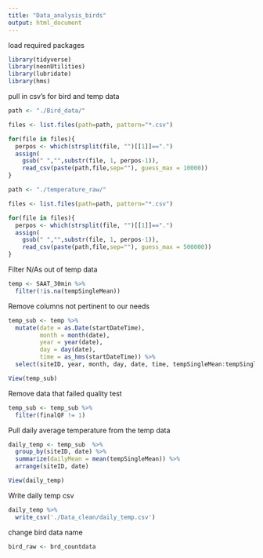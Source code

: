 ```yaml
---
title: "Data_analysis_birds"
output: html_document
---
```

load required packages
```r
library(tidyverse)
library(neonUtilities)
library(lubridate)
library(hms)
```

pull in csv's for bird and temp data
```r
path <- "./Bird_data/"

files <- list.files(path=path, pattern="*.csv")

for(file in files){
  perpos <- which(strsplit(file, "")[[1]]==".")
  assign(
    gsub(" ","",substr(file, 1, perpos-1)),
    read_csv(paste(path,file,sep=""), guess_max = 10000))
}

path <- "./temperature_raw/"

files <- list.files(path=path, pattern="*.csv")

for(file in files){
  perpos <- which(strsplit(file, "")[[1]]==".")
  assign(
    gsub(" ","",substr(file, 1, perpos-1)),
    read_csv(paste(path,file,sep=""), guess_max = 500000))
}
```
Filter N/As out of temp data
```r
temp <- SAAT_30min %>% 
  filter(!is.na(tempSingleMean))
```

Remove columns not pertinent to our needs
```r
temp_sub <- temp %>% 
  mutate(date = as.Date(startDateTime),
         month = month(date),
         year = year(date),
         day = day(date),
         time = as_hms(startDateTime)) %>% 
  select(siteID, year, month, day, date, time, tempSingleMean:tempSingleMaximum, finalQF)

View(temp_sub)
```

Remove data that failed quality test
```r
temp_sub <- temp_sub %>% 
  filter(finalQF != 1)
```

Pull daily average temperature from the temp data
```r
daily_temp <- temp_sub  %>% 
  group_by(siteID, date) %>% 
  summarize(dailyMean = mean(tempSingleMean)) %>% 
  arrange(siteID, date)

View(daily_temp)
```

Write daily temp csv
```r
daily_temp %>% 
  write_csv('./Data_clean/daily_temp.csv')
```

change bird data name
```r
bird_raw <- brd_countdata
```


```r

```

